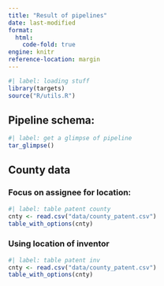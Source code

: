 ```yaml
---
title: "Result of pipelines"
date: last-modified
format: 
  html:
    code-fold: true
engine: knitr
reference-location: margin
---
```


```r
#| label: loading stuff 
library(targets)
source("R/utils.R")
```


## Pipeline schema:

```r
#| label: get a glimpse of pipeline
tar_glimpse()
```


## County data 


### Focus on assignee for location: 


```r
#| label: table patent county
cnty <- read.csv("data/county_patent.csv")
table_with_options(cnty)
```


### Using location of inventor

```r
#| label: table patent inv
cnty <- read.csv("data/county_patent.csv")
table_with_options(cnty)
```
